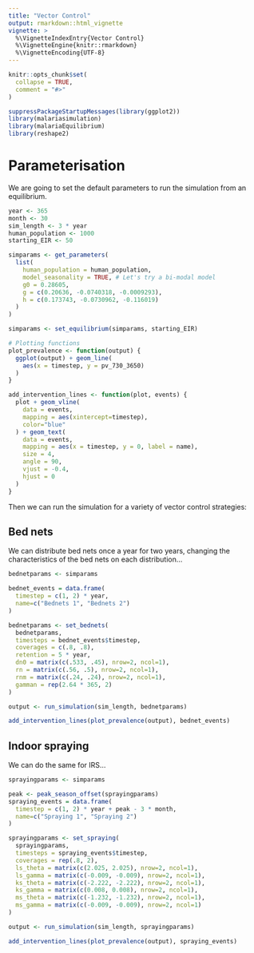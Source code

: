```yaml
---
title: "Vector Control"
output: rmarkdown::html_vignette
vignette: >
  %\VignetteIndexEntry{Vector Control}
  %\VignetteEngine{knitr::rmarkdown}
  %\VignetteEncoding{UTF-8}
---
```


```r
knitr::opts_chunk$set(
  collapse = TRUE,
  comment = "#>"
)
```

```r
suppressPackageStartupMessages(library(ggplot2))
library(malariasimulation)
library(malariaEquilibrium)
library(reshape2)
```

# Parameterisation

We are going to set the default parameters to run the simulation from an equilibrium.

```r
year <- 365
month <- 30
sim_length <- 3 * year
human_population <- 1000
starting_EIR <- 50

simparams <- get_parameters(
  list(
    human_population = human_population,
    model_seasonality = TRUE, # Let's try a bi-modal model
    g0 = 0.28605,
    g = c(0.20636, -0.0740318, -0.0009293),
    h = c(0.173743, -0.0730962, -0.116019)
  )
)

simparams <- set_equilibrium(simparams, starting_EIR)

# Plotting functions
plot_prevalence <- function(output) {
  ggplot(output) + geom_line(
    aes(x = timestep, y = pv_730_3650)
  )
}

add_intervention_lines <- function(plot, events) {
  plot + geom_vline(
    data = events,
    mapping = aes(xintercept=timestep),
    color="blue"
  ) + geom_text(
    data = events,
    mapping = aes(x = timestep, y = 0, label = name),
    size = 4,
    angle = 90,
    vjust = -0.4,
    hjust = 0
  )
}
```

Then we can run the simulation for a variety of vector control strategies:

## Bed nets

We can distribute bed nets once a year for two years, changing the
characteristics of the bed nets on each distribution...

```r
bednetparams <- simparams

bednet_events = data.frame(
  timestep = c(1, 2) * year,
  name=c("Bednets 1", "Bednets 2")
)

bednetparams <- set_bednets(
  bednetparams,
  timesteps = bednet_events$timestep,
  coverages = c(.8, .8),
  retention = 5 * year,
  dn0 = matrix(c(.533, .45), nrow=2, ncol=1),
  rn = matrix(c(.56, .5), nrow=2, ncol=1),
  rnm = matrix(c(.24, .24), nrow=2, ncol=1),
  gamman = rep(2.64 * 365, 2)
)

output <- run_simulation(sim_length, bednetparams)

add_intervention_lines(plot_prevalence(output), bednet_events)
```

## Indoor spraying

We can do the same for IRS...

```r
sprayingparams <- simparams

peak <- peak_season_offset(sprayingparams)
spraying_events = data.frame(
  timestep = c(1, 2) * year + peak - 3 * month,
  name=c("Spraying 1", "Spraying 2")
)

sprayingparams <- set_spraying(
  sprayingparams,
  timesteps = spraying_events$timestep,
  coverages = rep(.8, 2),
  ls_theta = matrix(c(2.025, 2.025), nrow=2, ncol=1),
  ls_gamma = matrix(c(-0.009, -0.009), nrow=2, ncol=1),
  ks_theta = matrix(c(-2.222, -2.222), nrow=2, ncol=1),
  ks_gamma = matrix(c(0.008, 0.008), nrow=2, ncol=1),
  ms_theta = matrix(c(-1.232, -1.232), nrow=2, ncol=1),
  ms_gamma = matrix(c(-0.009, -0.009), nrow=2, ncol=1)
)

output <- run_simulation(sim_length, sprayingparams)

add_intervention_lines(plot_prevalence(output), spraying_events)
```
